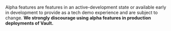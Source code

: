 <Note title="Alpha feature">

  Alpha features are features in an active-development state or available early in development
  to provide as a tech demo experience and are subject to change.
  **We strongly discourage using alpha features in production deployments of Vault.**

</Note>